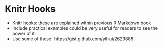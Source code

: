 # Knitr Hooks

- Knitr hooks: these are explained within previous R Markdown book
- Include practical examples could be very useful for readers to see the power of it.
- Use some of these: https://gist.github.com/yihui/2629886